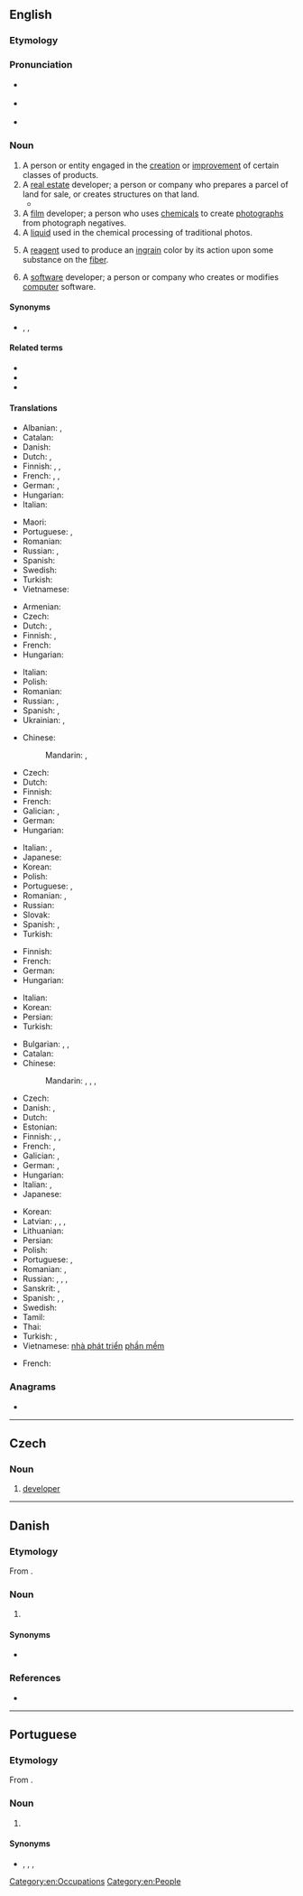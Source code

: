 ==English==
{{wikipedia|dab=developer}}

===Etymology===
{{affix|en|develop|-er|id2=agent noun}}

===Pronunciation===
* {{a|UK}} {{IPA|en|/dɪˈvɛləpə(ɹ)/}}
* {{a|US}} {{IPA|en|/dɪˈvɛləpɚ/}}
* {{hyphenation|en|de|vel|op|er}}

===Noun===
{{en-noun}}

# A person or entity engaged in the [[creation]] or [[improvement]] of certain classes of products.
# A [[real estate]] developer; a person or company who prepares a parcel of land for sale, or creates structures on that land.
#* {{quote-journal|en|date=2013-06-21|author=[http://guardian.co.uk/profile/chico-harlan/ Chico Harlan]
|volume=189|issue=2|page=30|magazine={{w|The Guardian Weekly}}
|title=[http://www.guardian.co.uk/world/2013/jun/18/japan-solar-energy-fukushima-nuclear-renewable-abe Japan pockets the subsidy &hellip;]
|passage=Across Japan, technology companies and private investors are racing to install devices that until recently they had little interest in: solar panels. Massive solar parks are popping up as part of a rapid build-up that one '''developer''' likened to an "explosion."}}
# A [[film]] developer; a person who uses [[chemical]]s to create [[photograph]]s from photograph negatives.
# A [[liquid]] used in the chemical processing of traditional photos.
# {{lb|en|dyeing}} A [[reagent]] used to produce an [[ingrain]] color by its action upon some substance on the [[fiber]].
# {{lb|en|computing}} A [[software]] developer; a person or company who creates or modifies [[computer]] software.

====Synonyms====
* {{sense|person or company who writes computer software}} {{l|en|designer}}, {{l|en|programmer}}, {{l|en|software engineer}}

====Related terms====
* {{l|en|develop}}
* {{l|en|development}}
* {{l|en|developmental}}

====Translations====
{{trans-top|someone engaged in product creation and improvement}}
* Albanian: {{t+|sq|zhvillues|m}}, {{t|sq|zhvilluese|f}}
* Catalan: {{t|ca|desenvolupador|m}}
* Danish: {{t|da|udvikler|c}}
* Dutch: {{t+|nl|ontwikkelaar|m}}, {{t+|nl|ontwerper|m}}
* Finnish: {{t+|fi|kehittäjä}}, {{t|fi|tuotekehittäjä}}, {{t+|fi|devaaja}}
* French: {{t+|fr|concepteur|m}}, {{t+|fr|développeur|m}}, {{t+|fr|créateur|m}}
* German: {{t+|de|Entwickler|m}}, {{t+|de|Entwicklerin|f}}
* Hungarian: {{t+|hu|fejlesztő}}
* Italian: {{t+|it|sviluppatore|m}}
{{trans-mid}}
* Maori: {{t|mi|kaiwhakawhanake }}
* Portuguese: {{t+|pt|desenvolvedor}}, {{t|pt|desenvolvedora|f}}
* Romanian: {{t+|ro|creator|m}}
* Russian: {{t+|ru|разрабо́тчик|m}}, {{t+|ru|разрабо́тчица|m}}
* Spanish: {{t|es|desarrollador|m}}
* Swedish: {{t+|sv|utvecklare|c}}
* Turkish: {{t+|tr|geliştirici}}
* Vietnamese: {{t|vi|nhà phát triển}}
{{trans-bottom}}

{{trans-top|real estate developer}}
* Armenian: {{t|hy|կառուցապատող}}
* Czech: {{t+|cs|developer|m}}
* Dutch: {{t+|nl|promotor|m}}, {{t+|nl|projectontwikkelaar|m}}
* Finnish: {{t+|fi|rakennuttaja}}, {{t|fi|kiinteistönkehittäjä}}
* French: {{t+|fr|promoteur}}
* Hungarian: {{t+|hu|fejlesztő}}
{{trans-mid}}
* Italian: {{t+|it|sviluppatore|m}}
* Polish: {{t+|pl|deweloper|m}}
* Romanian: {{t+|ro|constructor|m}}
* Russian: {{t+|ru|застро́йщик|m}}, {{t+|ru|деве́лопер}}
* Spanish: {{t+|es|promotor|m}}, {{t|es|constructor|m}}
* Ukrainian: {{t|uk|забудо́вник|m}}, {{t|uk|деве́лопер|m}}
{{trans-bottom}}

{{trans-top|liquid used in chemical film processing}}
* Chinese:
*: Mandarin: {{t+|cmn|顯影劑|sc=Hani}}, {{t+|cmn|显影剂|tr=xiǎnyǐngjì|sc=Hani}}
* Czech: {{t+|cs|vývojka|f}}
* Dutch: {{t+|nl|ontwikkelaar|m}}
* Finnish: {{t+|fi|kehitin}}
* French: {{t+|fr|développateur|m}}
* Galician: {{t|gl|revelador|m}}, {{t|gl|reveladora|f}}
* German: {{t+|de|Entwickler|m}}
* Hungarian: {{t|hu|előhívó}}
{{trans-mid}}
* Italian: {{t|it|liquido per sviluppare|m}}, {{t+|it|sviluppatore|m}}
* Japanese: {{t|ja|現像液|tr=げんぞうえき, genzōeki|sc=Jpan}}
* Korean: {{t|ko|현상액}}
* Polish: {{t|pl|wywoływacz|m}}
* Portuguese: {{t|pt|revelador|m}}, {{t|pt|reveladora|f}}
* Romanian: {{t+|ro|developator|m}}, {{t+|ro|revelator|m}}
* Russian: {{t+|ru|прояви́тель|m}}
* Slovak: {{t|sk|vývojka|f}}
* Spanish: {{t+|es|revelador|m}}, {{t+|es|reveladora|f}}
* Turkish: {{t|tr|developman maddesi}}
{{trans-bottom}}

{{trans-top|film developer}}
* Finnish: {{t|fi|([[filmi]]n) [[kehittäjä]]}}
* French: {{t+|fr|révélateur|m}}
* German: {{t+|de|Entwickler|m}}
* Hungarian: {{t|hu|előhívó}}
{{trans-mid}}
* Italian: {{t+|it|sviluppatore|m}}
* Korean: {{t|ko|현상액}}
* Persian: {{t|fa|فیلم‌ساز}}
* Turkish: {{t|tr|film banyosu ilacı}}
{{trans-bottom}}

{{trans-top|software programmer}}
* Bulgarian: {{t|bg|програми́ст|m}}, {{t|bg|програми́стка|f}}, {{t|bg|разрабо́тчик|m}}
* Catalan: {{t|ca|desenvolupador|m}}
* Chinese:
*: Mandarin: {{t+|cmn|開發人員|sc=Hani}}, {{t+|cmn|开发人员|tr=kāifā rényuán|sc=Hani}}, {{t+|cmn|程序員|sc=Hani}}, {{t+|cmn|程序员|tr=chéngxùyuán|sc=Hani}}
* Czech: {{t+|cs|vývojář|m}}
* Danish: {{t|da|udvikler|c}}, {{t|da|programmør|c}}
* Dutch: {{qualifier|-[[analist]]}} {{t+|nl|programmeur|m}}
* Estonian: {{t-needed|et}}
* Finnish: {{t+|fi|kehittäjä}}, {{t+|fi|ohjelmoija}}, {{t+|fi|devaaja}}
* French: {{qualifier|-[[analyste]]}} {{t+|fr|programmeur|m}}, {{t+|fr|développeur|m}}
* Galician: {{t|gl|desenvolvedor|m}}, {{t|gl|desenvolvedora|f}}
* German: {{t+|de|Entwickler|m}}, {{t+|de|Entwicklerin|f}}
* Hungarian: {{t+|hu|fejlesztő}}
* Italian: {{t|it|sviluppatore di software|m}}, {{t+|it|sviluppatore|m}}
* Japanese: {{t|ja|プログラマー|tr=puroguramā}}
{{trans-mid}}
* Korean: {{t|ko|프로그래머}}
* Latvian: {{t|lv|izstrādātājs|m}}, {{t|lv|izstrādātāja|f}}, {{t|lv|izstrādātāji|m-p}}, {{t|lv|izstrādātājas|f-p}}
* Lithuanian: {{t-needed|lt}}
* Persian: {{t+|fa|سازنده}}
* Polish: {{t+|pl|programista|m}}
* Portuguese: {{t+|pt|desenvolvedor|m}}, {{t|pt|desenvolvedora|f}}
* Romanian: {{t+|ro|developer|m}}, {{t+|ro|programator|m}}
* Russian: {{t+|ru|программи́ст|m}}, {{t+|ru|программи́стка|f}}, {{t+|ru|разрабо́тчик|m}}, {{t+|ru|разрабо́тчица|f}}
* Sanskrit: {{t+|sa|व्युत्पादक|m}}, {{t|sa|व्युत्पादका|f}}
* Spanish: {{t|es|desarrollador|m}}, {{t|es|desarrolladora|f}} {{q|person}}, {{t|es|desarrolladora|f}} {{q|company}}
* Swedish: {{t|sv|mjukvaruutvecklare|c}}
* Tamil: {{t-needed|ta}}
* Thai: {{t-needed|th}}
* Turkish: {{t|tr|yazılım uzmanı}}, {{t+|tr|geliştirici}}
* Vietnamese: [[nhà phát triển]] [[phần mềm]]
{{trans-bottom}}

{{checktrans-top}}
* French: {{t+check|fr|promoteur|m}}
{{trans-mid}}
{{trans-bottom}}

===Anagrams===
* {{anagrams|en|a=deeeloprv|redevelop}}

[[Category:en:Occupations]]
[[Category:en:People]]

----

==Czech==

===Noun===
{{cs-noun|g=m}}

# [[#English|developer]] {{gloss|real estate developer}}

----

==Danish==

===Etymology===
From {{der|da|en|developer}}.

===Noun===
{{da-noun|en|e}}

# {{l|en|developer}}

====Synonyms====
* {{l|da|udvikler}}

===References===
* {{R:DDO}}

----

==Portuguese==

===Etymology===
From {{bor|pt|en|developer}}.

===Noun===
{{pt-noun|m-f|s}}

# {{l|en|developer}} {{gloss|software programmer}}

====Synonyms====
* {{l|pt|desenvolvedor}}, {{l|pt|programador}}, {{l|pt|creador}},